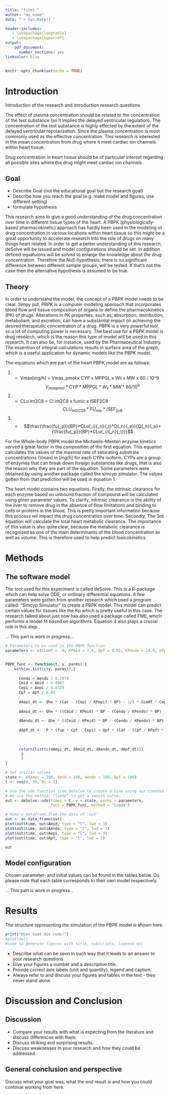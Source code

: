 ```yaml
---
title: "titel "
author: "my_name"
date: "`r Sys.Date()`"

header-includes:
   - \usepackage{longtable}
   - \usepackage{hyperref}
output:
    pdf_document:
      number_sections: yes
linkcolor: blue
---
```



```r
knitr::opts_chunk$set(echo = TRUE)
```

# Introduction
Introduction of the research and introduction research questions

The effect of plasma concentration should be related to the concentration of the test substance (so it implies the delayed ventricular regulation). The concentration of the test substance is highly effected by the extent of the delayed ventricular repolarization. Since the plasma concentration is most commonly used as the effective concentration. This research is interested in the mean concentration from drug where it meet cardiac ion channels within heart tissue.

Drug concentration in heart tissue should be of particular interest regarding all possible sites where the drug might meet cardiac ion channels.

## Goal
  - Describe Goal (not the educational goal but the research goal)
  - Describe how you reach the goal (e.g. make model and figures, use different setting)
  - formulate hypothesis
  
This research aims to give a good understanding of the drug concentration over time in different tissue types of the heart. A PBPK (physiologically-based pharmacokinetic) approach has hardly been used in the modeling of drug concentration in various locations within heart tissue so this might be a great opportunity to accelerate research into the role of drugs on many things heart related. In order to get a better understanding of this research, deSolve will be issued and model configurations should be set. In addition defined equatuions will be solved to enlarge the knowledge about the drug concentration. Therefore the Null-hypothesis; there is no significant difference between different sample groups, will be tested. If that's not the case then the alternative hypothesis is assumed to be true.

## Theory

In order to understand the model, the concept of a PBPK model needs to be clear. Simpy put, PBPK is a computer modeling approach that incorporates blood flow and tissue composition of organs to define the pharmacokinetics (PK) of drugs. Alterations in PK properties, such as, absorption, distribution, metabolism, and excretion, can have a substantial impact on achieving the desired therapeutic concentration of a drug. PBPK is a very powerful tool, so a lot of computing power is necessary. The best use for a PBPK model is drug research, which is the reason this type of model will be used in this research. It can also be, for instance, used by the Pharmaceutical Industry. The essention of integral calculations results in surface area of the graph, which is a useful application for dynamic models like the PBPK model.


The equations which are part of the heart PBPK model are as follows:

(1) - Vmax[mg/h] = Vmax_pmol x CYP x MPPGL x Wli x MW x 60 / 10^9
$${V{_m}}{_a}{_x}{_p}{_m}{_o}{_l} *CYP * MPPGL * W{_l}{_i} *MW * 60 / 10^9$$
(2) - CLu int2C8 = Cl int2C8 x fumic x ISEF2C8
$${CLU{_i}}{_n}{_t}{_2}{_C}{_2}{_8} *FU{_m}{_i}{_c} * ISEF{_2}{_c}{_8}$$
(3) - $$\frac{\frac{fu{_p}}{BP}*CLu{_i}{_n}{_t}*Q{_h}{_e}}{Q{_h}{_e}+{\frac{fu{_p}}{BP}*CLu{_i}{_n}{_t}}}$$

For the Whole-body PBPK model the Michaelis-Menten enzyme kinetics served a great factor in the composition of the first equation. This equation calculates the values of the maximal rate of saturating substrate concentrations (Vmax) in [mg/h] for each CYPs isoform. CYPs are a group of enzymes that can break down foreign substances like drugs, that is also the reason why they are part of the equation. Some parameters were obtained by using another package called the simcyp simulator. The values gotten from that prediction will be used in equation 1.

The heart model contains two equations. 
Firstly, the intrinsic clearance for each enzyme based on unbound fraction of compound will be calculated using given parameter values. To clarify, intrinsic clearance is the ability of the liver to remove drug in the absence of flow limitations and binding to cells or proteins in the blood. This is pretty important information because this process wil impact the drug concentration over time.
Secondly, The 3rd equation will calculate the total heart metabolic clearance. The importance of this value is also quite clear, because the metabolic clearance is recognized as one of the main determinants of the blood concentration as well as volume. This is therefore used to help predict toxicokinetics.

# Methods

## The software model

The tool used for this experiment is called deSolve. This is a R-package which can help solve ODE, or ordinary differential equations. A few parameters were gotten from another research which used a program called: "Simcyp Simulator" to create a PBPK model. This model can predict certain values for tissues like the Kp which is pretty useful in this case. The research talked about just now has also used a package called FME, which performs a model fit based on algorithms. Equation 4 also plays a crucial role in this step.

... This part is work in progress...

```r

# Parameters to be used in the PBPK function
parameters <- c(CLmHT =  0, KPmid = 7.4, Qpf = 0.01, KPendo = 14.0, KPpf = 2.6, Car = 100 / 0.0257, fup = 0.05, KPepi = 3, fupf = 0.05, P = 0.78, BP = 1.04, Qhe = 200, CLuint2C8 = 0.072, CLuint2C9 = 0.079, CLuint2J2 = 0, Vmax_pmol = 4, CYP = 10, Wli = 20.9, MW = 55.825, MPPGL = 45)


PBPK_func <- function(t, y, parms) {
    with(as.list(c(y, parms)),{
      
      Cendo = Aendo / 0.1974
      Cmid = Amid / 0.0987
      Cepi = Aepi / 0.0329
      Cpf = Apf / 0.03
      
      dAepi_dt <- Qhe * (Car - (Cepi / KPepi) * BP) - 1/3 * CLmHT * Cepi * fup - P * (Cepi - fupf * Cpf)
      
      dAmid_dt <- Qhe * ((Cmid / KPmid) * BP - (Cendo / KPendo) * BP) - 1/3 * CLmHT * Cmid * fup
      
      dAendo_dt <- Qhe * ((Cmid / KPmid) * BP - (Cendo / KPendo) * BP) - 1/3 * CLmHT * Cmid * fup
      
      dApf_dt <- -P * (fup * Cpf - Cepi) + Qpf * (Car - (Cpf / KPpf) * BP)
      
      
      
      return(list(c(dAepi_dt, dAmid_dt, dAendo_dt, dApf_dt)))
       }
       )
}

# Set initial values
state <- c(Aepi = 100, Amid = 100, Aendo = 100, Apf = 100)
t <- seq(0, 30, by = 1)

# Use the ode function from deSolve to create a line using our created function.
# We use the method: "lsode" to get a smooth curve.
out <- deSolve::ode(times = t, y = state, parms = parameters,
                    func = PBPK_func, method = "lsoda")

# Make a dataframe from the data of 'out'
out <- as.data.frame(out)
plot(out$time, out$Amid, type = "l", lwd = 3)
plot(out$time, out$Aendo, type = "l", lwd = 3)
plot(out$time, out$Aepi, type = "l", lwd = 3)
plot(out$time, out$Apf, type = "l", lwd = 3)

out
```

## Model configuration

Chosen parameter- and initial values can be found in the tables below. Do please note that each table corresponds to their own model respectively. 

... This part is work in progress...

# Results
The structure representing the simulation of the PBPK model is shown here.
```r
print("Hier komt die code!")
#plot(out)
#code to generate figures with title, subscripts, legenda etc
```

- Describe what can be seen in such way that it leads to an answer to your research questions
- Give your figures a number and a descriptive title.
- Provide correct axis labels (unit and quantity), legend and caption.
- Always refer to and discuss your figures and tables in the text - they never stand alone.


# Discussion and Conclusion
## Discussion
- Compare your results with what is expecting from the literature and discuss differences with them.
- Discuss striking and surprising results.
- Discuss weaknesses in your research and how they could be addressed.

## General conclusion and perspective
Discuss what your goal was, what the end result is and how you could continue working from here.


\begin{thebibliography}{9}

\bibitem{Soertaert10}
Soetaert, K., Petzoldt, T., and Woodrow Setzer, R.: \textit{Solving differential equations in R: package deSolve}, J. Stat. Softw., 33, 1-25, 2010.

\end{thebibliography}
